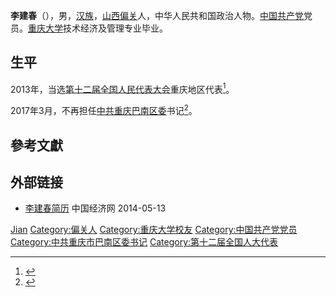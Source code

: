 '''李建春'''（{{bd|1959年||}}），男，[[汉族|汉族]]，[[山西|山西]][[偏关|偏关]]人，中华人民共和国政治人物。[[中国共产党|中国共产党]]党员。[[重庆大学|重庆大学]]技术经济及管理专业毕业。

== 生平 ==
2013年，当选[[第十二届全国人民代表大会|第十二届全国人民代表大会]]重庆地区代表<ref>{{cite news|title=全国人大代表信息-李建春|url= http://210.82.31.1:8084/delegate/viewDelegate.action?dbid=122056|accessdate=2013-04-05|newspaper=全国人大网|archive-url=https://web.archive.org/web/20150313133012/http://www.npc.gov.cn/delegate/viewDelegate.action?dbid=122056|archive-date=2015-03-13|dead-url=yes}}</ref>。

2017年3月，不再担任[[中共重庆巴南区委|中共重庆巴南区委]]书记<ref>{{cite news|title=辛国荣任重庆巴南区委书记，李建春不再担任|url=http://www.thepaper.cn/newsDetail_forward_1649399|accessdate=2017-03-29|newspaper=澎湃新闻|archive-date=2018-09-30|archive-url=https://web.archive.org/web/20180930074506/http://www.thepaper.cn/newsDetail_forward_1649399|dead-url=no}}</ref>。

== 參考文獻 ==
{{reflist}}

== 外部链接 ==
* [http://district.ce.cn/zt/rwk/sf/cq/rs/201205/30/t20120530_23364657.shtml 李建春简历] {{Wayback|url=http://district.ce.cn/zt/rwk/sf/cq/rs/201205/30/t20120530_23364657.shtml |date=20181004201524 }} 中国经济网 2014-05-13

{{Authority control}}
{{DEFAULTSORT:Li}}
[[Category:李姓|Jian]]
[[Category:偏关人|Category:偏关人]]
[[Category:重庆大学校友|Category:重庆大学校友]]
[[Category:中国共产党党员|Category:中国共产党党员]]
[[Category:中共重庆市巴南区委书记|Category:中共重庆市巴南区委书记]]
[[Category:第十二届全国人大代表|Category:第十二届全国人大代表]]

{{中国政治人物小作品}}